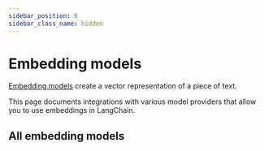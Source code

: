 ```yaml
---
sidebar_position: 0
sidebar_class_name: hidden
---
```


# Embedding models


[Embedding models](/docs/concepts/embedding_models) create a vector representation of a piece of text.

This page documents integrations with various model providers that allow you to use embeddings in LangChain.

<CategoryTable category="text_embedding" />

## All embedding models

<IndexTable />
